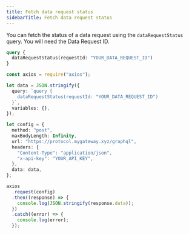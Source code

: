 ```yaml
---
title: Fetch data request status
sidebarTitle: Fetch data request status
---
```


You can fetch the status of a data request using the `dataRequestStatus` query. You will need the Data Request ID.

```graphql
query {
  dataRequestStatus(requestId: "YOUR_DATA_REQUEST_ID")
}
```

<RequestExample>

```ts Node.js
const axios = require("axios");

let data = JSON.stringify({
  query: `query {
    dataRequestStatus(requestId: "YOUR_DATA_REQUEST_ID")
  }`,
  variables: {},
});

let config = {
  method: "post",
  maxBodyLength: Infinity,
  url: "https://protocol.mygateway.xyz/graphql",
  headers: {
    "Content-Type": "application/json",
    "x-api-key": "YOUR_API_KEY",
  },
  data: data,
};

axios
  .request(config)
  .then((response) => {
    console.log(JSON.stringify(response.data));
  })
  .catch((error) => {
    console.log(error);
  });
```

</RequestExample>

